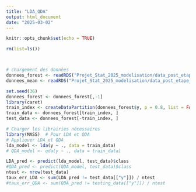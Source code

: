 ```yaml
---
title: "LDA_QDA"
output: html_document
date: "2025-03-02"
---
```


```r
knitr::opts_chunk$set(echo = TRUE)
```

```r
rm(list=ls())



# chargement des données 
donnees_forest <- readRDS("Projet_Stat_2025_modelisation/data_post_etape_4_Forest.Rdata", "rb")
donnees_mean <- readRDS("Projet_Stat_2025_modelisation/data_post_etape_4_Mean.Rdata", "rb")

set.seed(36)
donnees_forest <- donnees_forest[,-1]
library(caret)
train_index <- createDataPartition(donnees_forest$y, p = 0.8, list = FALSE)
train_data <- donnees_forest[train_index, ]
test_data <- donnees_forest[-train_index, ]
```

```r
# Charger les librairies nécessaires
library(MASS)  # Pour LDA et QDA
# Appliquer LDA et QDA
lda_model <- lda(y ~ ., data = train_data)
# QDA_model <- qda(y ~ ., data = train_data)

LDA_pred <- predict(lda_model, test_data)$class
#QDA_pred <- predict(QDA_model, test_data)$class
ntest <- nrow(test_data)
taux_err_LDA <- sum(LDA_pred != test_data[["y"]]) / ntest
#taux_err_QDA <- sum(QDA_pred != testing_data[["y"]]) / ntest
```
